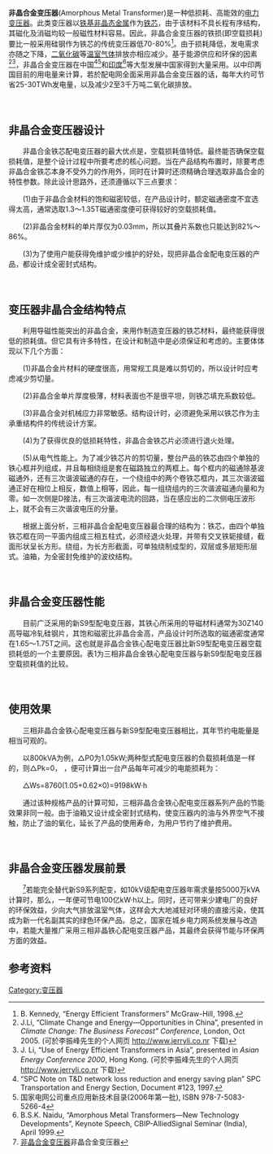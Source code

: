 '''非晶合金变压器'''(Amorphous Metal Transformer)是一种低损耗、高能效的[[电力变压器|电力变压器]]。此类变压器以[[铁基非晶态金属|铁基非晶态金属]]作为[[铁芯|铁芯]]，由于该材料不具长程有序结构，其磁化及消磁均较一般磁性材料容易。因此，非晶合金变压器的铁损(即空载损耗)要比一般采用硅钢作为铁芯的传统变压器低70-80%<ref>B. Kennedy, “Energy Efficient Transformers” McGraw-Hill, 1998.</ref>。由于损耗降低，发电需求亦随之下降，[[二氧化碳|二氧化碳]]等[[温室气体|温室气体]]排放亦相应减少。基于能源供应和环保的因素<ref>J.Li, “Climate Change and Energy—Opportunities in China”, presented in ''Climate Change: The Business Forecast" Conference'', London, Oct 2005. (可於李振峰先生的个人网页 http://www.jerryli.co.nr 下载)</ref><ref>J. Li, “Use of Energy Efficient Transformers in Asia”, presented in ''Asian Energy Conference 2000'', Hong Kong. (可於李振峰先生的个人网页 http://www.jerryli.co.nr 下载)
</ref>，非晶合金变压器在中国<ref>“SPC Note on T&D network loss reduction and energy saving plan” SPC Transportation and Energy Section, Document #123, 1997.</ref><ref>国家电网公司重点应用新技术目录(2006年第一批), ISBN 978-7-5083-5266-4</ref>和[[印度|印度]]<ref>B.S.K. Naidu, “Amorphous Metal Transformers—New Technology Developments”, Keynote Speech, CBIP-AlliedSignal Seminar (India), April 1999.</ref>等大型发展中国家得到大量采用。以中印两国目前的用电量来计算，若於配电网全面采用非晶合金变压器的话，每年大约可节省25-30TWh发电量，以及减少2至3千万吨二氧化碳排放。

　　
== 非晶合金变压器设计 ==

　　非晶合金铁芯配电变压器的最大优点是，空载损耗值特低。最终能否确保空载损耗值，是整个设计过程中所要考虑的核心问题。当在产品结构布置时，除要考虑非晶合金铁芯本身不受外力的作用外，同时在计算时还须精确合理选取非晶合金的特性参数。除此设计思路外，还须遵循以下三点要求：

　　(1)由于非晶合金材料的饱和磁密较低，在产品设计时，额定磁通密度不宜选得太高，通常选取1.3～1.35T磁通密度便可获得较好的空载损耗值。

　　(2)非晶合金材料的单片厚仅为0.03mm，所以其叠片系数也只能达到82%～86%。

　　(3)为了使用户能获得免维护或少维护的好处，现把非晶合金配电变压器的产品，都设计成全密封式结构。

　　
== 变压器非晶合金结构特点 ==

　　利用导磁性能突出的非晶合金，来用作制造变压器的铁芯材料，最终能获得很低的损耗值。但它具有许多特性，在设计和制造中是必须保证和考虑的。主要体体现以下几个方面：

　　(1)非晶合金片材料的硬度很高，用常规工具是难以剪切的，所以设计时应考虑减少剪切量。

　　(2)非晶合金单片厚度极薄，材料表面也不是很平坦，则铁芯填充系数较低。

　　(3)非晶合金对机械应力非常敏感。结构设计时，必须避免采用以铁芯作为主承重结构件的传统设计方案。

　　(4)为了获得优良的低损耗特性，非晶合金铁芯片必须进行退火处理。

　　(5)从电气性能上。为了减少铁芯片的剪切量，整台产品的铁芯由四个单独的铁心框并列组成，并且每相绕组是套在磁路独立的两框上。每个框内的磁通除基波磁通外，还有三次谐波磁通的存在，一个绕组中的两个卷铁芯框内，其三次谐波磁通正好在相位上相反，数值上相等，因此，每一组绕组内的三次谐波磁通向量和为零。如一次侧是D接法，有三次谐波电流的回路，当在感应出的二次侧电压波形上，就不会有三次谐波电压的分量。

　　根据上面分析，三相非晶合金配电变压器最合理的结构为：铁芯，由四个单独铁芯框在同一平面内组成三相五柱式，必须经退火处理，并带有交叉铁轭接缝，截面形状呈长方形。绕组，为长方形截面，可单独绕制成型的，双层或多层矩形层式。油箱，为全密封免维护的波纹结构。

　　
== 非晶合金变压器性能 ==

　　目前广泛采用的新S9型配电变压器，其铁心所采用的导磁材料通常为30Z140高导磁冷轧硅钢片，其饱和磁密比非晶合金高，产品设计时所选取的磁通密度通常在1.65～1.75T之间。这也就是非晶合金铁心配电变压器比新S9型配电变压器空载损耗低的一个主要原因。表1为三相非晶合金铁心配电变压器与新S9型配电变压器空载损耗值的比较。

　　
== 使用效果 ==

　　三相非晶合金铁心配电变压器与新S9型配电变压器相比，其年节约电能量是相当可观的。

　　以800kVA为例，△P0为1.05kW;两种型式配电变压器的负载损耗值是一样的，则△Pk=0， ，便可计算出一台产品每年可减少的电能损耗为：

　　△Ws=8760(1.05+0.62×0)=9198kW·h

　　通过该种规格产品的计算可知，三相非晶合金铁心配电变压器系列产品的节能效果非同一般。由于油箱又设计成全密封式结构，使变压器内的油与外界空气不接触，防止了油的氧化，延长了产品的使用寿命，为用户节约了维护费用。

　　
== 非晶合金变压器发展前景 ==

　　<ref name="非晶合金变压器">[http://www.258.com/search.htm?searchType=2&query=%E9%9D%9E%E6%99%B6%E5%90%88%E9%87%91%E5%8F%98%E5%8E%8B%E5%99%A8&filter=&sortby=0&page=1?hl=zh 非晶合金变压器]{{dead link|date=2018年5月 |bot=InternetArchiveBot |fix-attempted=yes }}非晶合金变压器</ref>若能完全替代新S9系列配变，如10kV级配电变压器年需求量按5000万kVA计算时，那么，一年便可节电100亿kW·h以上。同时，还可带来少建电厂的良好的环保效益，少向大气排放温室气体，这样会大大地减轻对环境的直接污染，使其成为新一代名副其实的绿色环保产品。总之，国家在城乡电力网系统发展与改造中，若能大量推广采用三相非晶铁心配电变压器产品，其最终会获得节能与环保两方面的效益。

==参考资料==
{{reflist}}

[[Category:变压器|Category:变压器]]